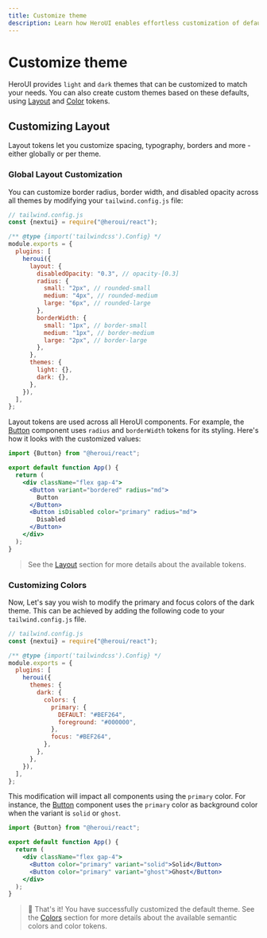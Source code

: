 ```yaml
---
title: Customize theme
description: Learn how HeroUI enables effortless customization of default themes.
---
```


# Customize theme

HeroUI provides `light` and `dark` themes that can be customized to match your needs. You can also create custom themes based on these defaults, using [Layout](/docs/customization/layout) and [Color](/docs/customization/colors) tokens.

<CarbonAd/>

## Customizing Layout

Layout tokens let you customize spacing, typography, borders and more - either globally or per theme.

### Global Layout Customization

You can customize border radius, border width, and disabled opacity across all themes by modifying your `tailwind.config.js` file:

```js {9-19}
// tailwind.config.js
const {nextui} = require("@heroui/react");

/** @type {import('tailwindcss').Config} */
module.exports = {
  plugins: [
    heroui({
      layout: {
        disabledOpacity: "0.3", // opacity-[0.3]
        radius: {
          small: "2px", // rounded-small
          medium: "4px", // rounded-medium
          large: "6px", // rounded-large
        },
        borderWidth: {
          small: "1px", // border-small
          medium: "1px", // border-medium
          large: "2px", // border-large
        },
      },
      themes: {
        light: {},
        dark: {},
      },
    }),
  ],
};
```

Layout tokens are used across all HeroUI components. For example, the [Button](/docs/components/button) component uses `radius` and `borderWidth` tokens for its styling. Here's how it looks with the customized values:


```jsx
import {Button} from "@heroui/react";

export default function App() {
  return (
    <div className="flex gap-4">
      <Button variant="bordered" radius="md">
        Button
      </Button>
      <Button isDisabled color="primary" radius="md">
        Disabled
      </Button>
    </div>
  );
}
```

<Spacer y={4} />


<CodeDemo title="Custom layout example" showEditor={false} files={customLayout} />

> See the [Layout](/docs/customization/layout#default-layout) section for more details about the available tokens.

### Customizing Colors

Now, Let's say you wish to modify the primary and focus colors of the dark theme. This can 
be achieved by adding the following code to your `tailwind.config.js` file.

```js {10-16}
// tailwind.config.js
const {nextui} = require("@heroui/react");

/** @type {import('tailwindcss').Config} */
module.exports = {
  plugins: [
    heroui({
      themes: {
        dark: {
          colors: {
            primary: {
              DEFAULT: "#BEF264",
              foreground: "#000000",
            },
            focus: "#BEF264",
          },
        },
      },
    }),
  ],
};
```

This modification will impact all components using the `primary` color. For instance, 
the [Button](/docs/components/button) component uses the `primary` color as background color when the 
variant is `solid` or `ghost`.

```jsx
import {Button} from "@heroui/react";

export default function App() {
  return (
    <div className="flex gap-4">
      <Button color="primary" variant="solid">Solid</Button>
      <Button color="primary" variant="ghost">Ghost</Button>
    </div>
  );
}
```

<Spacer y={4} />


<CodeDemo title="Custom colors example" showEditor={false} files={customColors} />

> 🎉 That's it! You have successfully customized the default theme. See the [Colors](/docs/customization/colors) 
> section for more details about the available semantic colors and color tokens. 
